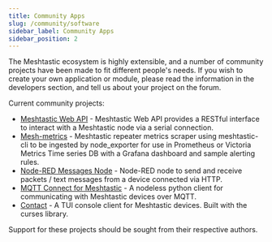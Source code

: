 ```yaml
---
title: Community Apps
slug: /community/software
sidebar_label: Community Apps
sidebar_position: 2
---
```


The Meshtastic ecosystem is highly extensible, and a number of community projects have been made to fit different people's needs. If you wish to create your own application or module, please read the information in the developers section, and tell us about your project on the forum.

Current community projects:

- [Meshtastic Web API](/docs/community/software/meshtastic-web-api) - Meshtastic Web API provides a RESTful interface to interact with a Meshtastic node via a serial connection.
- [Mesh-metrics](/docs/community/software/community-mesh-metrics) - Meshtastic repeater metrics scraper using meshtastic-cli to be ingested by node_exporter for use in Prometheus or Victoria Metrics Time series DB with a Grafana dashboard and sample alerting rules.
- [Node-RED Messages Node](/docs/community/software/community-node-red-messages) - Node-RED node to send and receive packets / text messages from a device connected via HTTP.
- [MQTT Connect for Meshtastic](https://github.com/pdxlocations/MQTT-Connect-for-Meshtastic) - A nodeless python client for communicating with Meshtastic devices over MQTT.
- [Contact](https://github.com/pdxlocations/contact) - A TUI console client for Meshtastic devices. Built with the curses library.

Support for these projects should be sought from their respective authors.
